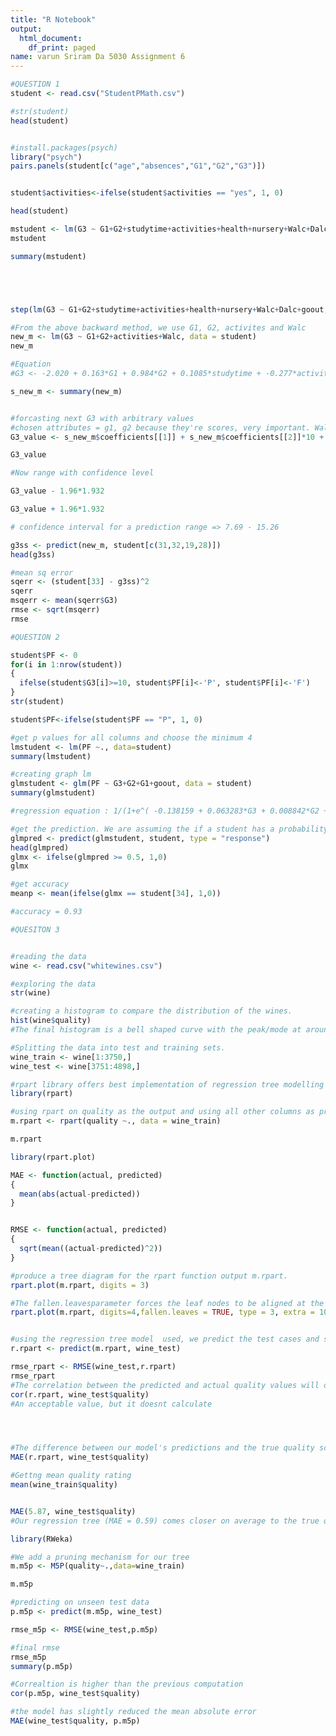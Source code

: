 ```yaml
---
title: "R Notebook"
output:
  html_document:
    df_print: paged
name: varun Sriram Da 5030 Assignment 6
---
```


```r
#QUESTION 1
student <- read.csv("StudentPMath.csv")

#str(student)
head(student)


#install.packages(psych)
library("psych")
pairs.panels(student[c("age","absences","G1","G2","G3")])


student$activities<-ifelse(student$activities == "yes", 1, 0)

head(student)

mstudent <- lm(G3 ~ G1+G2+studytime+activities+health+nursery+Walc+Dalc+goout, data = student)
mstudent

summary(mstudent)





step(lm(G3 ~ G1+G2+studytime+activities+health+nursery+Walc+Dalc+goout, data = student), direction = "backward")

#From the above backward method, we use G1, G2, activites and Walc
new_m <- lm(G3 ~ G1+G2+activities+Walc, data = student)
new_m

#Equation
#G3 <- -2.020 + 0.163*G1 + 0.984*G2 + 0.1085*studytime + -0.277*activities

s_new_m <- summary(new_m)


#forcasting next G3 with arbitrary values
#chosen attributes = g1, g2 because they're scores, very important. Walc because alcohol will help you relax and activites since extra curricular activities are important to children.
G3_value <- s_new_m$coefficients[[1]] + s_new_m$coefficients[[2]]*10 + s_new_m$coefficients[[3]]*12 + s_new_m$coefficients[[4]]*1 + s_new_m$coefficients[[5]]* 3

G3_value

#Now range with confidence level

G3_value - 1.96*1.932

G3_value + 1.96*1.932

# confidence interval for a prediction range => 7.69 - 15.26

g3ss <- predict(new_m, student[c(31,32,19,28)])
head(g3ss)

#mean sq error
sqerr <- (student[33] - g3ss)^2
sqerr
msqerr <- mean(sqerr$G3)
rmse <- sqrt(msqerr)
rmse
```

```r

#QUESTION 2

student$PF <- 0
for(i in 1:nrow(student))
{
  ifelse(student$G3[i]>=10, student$PF[i]<-'P', student$PF[i]<-'F')
}
str(student)

student$PF<-ifelse(student$PF == "P", 1, 0)

#get p values for all columns and choose the minimum 4
lmstudent <- lm(PF ~., data=student)
summary(lmstudent)

#creating graph lm
glmstudent <- glm(PF ~ G3+G2+G1+goout, data = student)
summary(glmstudent)

#regression equation : 1/(1+e^( -0.138159 + 0.063283*G3 + 0.008842*G2 + 0.014122*G1 - 0.031799*goout))

#get the prediction. We are assuming the if a student has a probability of 50% or greater, we asuume the student has passed. 
glmpred <- predict(glmstudent, student, type = "response")
head(glmpred)
glmx <- ifelse(glmpred >= 0.5, 1,0)
glmx

#get accuracy
meanp <- mean(ifelse(glmx == student[34], 1,0))

#accuracy = 0.93
```

```r
#QUESITON 3


#reading the data
wine <- read.csv("whitewines.csv")

#exploring the data
str(wine)

#creating a histogram to compare the distribution of the wines. 
hist(wine$quality)
#The final histogram is a bell shaped curve with the peak/mode at around six.

#Splitting the data into test and training sets.
wine_train <- wine[1:3750,]
wine_test <- wine[3751:4898,]

#rpart library offers best implementation of regression tree modelling
library(rpart)

#using rpart on quality as the output and using all other columns as predictors in the training data set
m.rpart <- rpart(quality ~., data = wine_train)

m.rpart

library(rpart.plot)

MAE <- function(actual, predicted)
{
  mean(abs(actual-predicted))
}


RMSE <- function(actual, predicted)
{
  sqrt(mean((actual-predicted)^2))
}

#produce a tree diagram for the rpart function output m.rpart.
rpart.plot(m.rpart, digits = 3)

#The fallen.leavesparameter forces the leaf nodes to be aligned at the bottom of the plot, while the type and extra parameters affect the way the decisions and nodes are labeled
rpart.plot(m.rpart, digits=4,fallen.leaves = TRUE, type = 3, extra = 101)


#using the regression tree model  used, we predict the test cases and store it in vector.
r.rpart <- predict(m.rpart, wine_test)

rmse_rpart <- RMSE(wine_test,r.rpart)
rmse_rpart
#The correlation between the predicted and actual quality values will display the model's performance
cor(r.rpart, wine_test$quality)
#An acceptable value, but it doesnt calculate 




#The difference between our model's predictions and the true quality score was about 0.59
MAE(r.rpart, wine_test$quality)

#Gettng mean quality rating
mean(wine_train$quality)


MAE(5.87, wine_test$quality)
#Our regression tree (MAE = 0.59) comes closer on average to the true quality score than the imputed mean (MAE = 0.67), but not by much. In comparison. This suggests that there is room for improvement

library(RWeka)

#We add a pruning mechanism for our tree
m.m5p <- M5P(quality~.,data=wine_train)

m.m5p

#predicting on unseen test data
p.m5p <- predict(m.m5p, wine_test)

rmse_m5p <- RMSE(wine_test,p.m5p)

#final rmse
rmse_m5p               
summary(p.m5p)

#Correaltion is higher than the previous computation
cor(p.m5p, wine_test$quality)

#the model has slightly reduced the mean absolute error
MAE(wine_test$quality, p.m5p)

```
